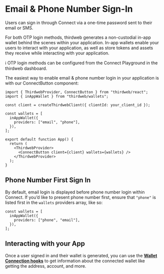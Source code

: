 
# Email & Phone Number Sign-In

Users can sign in through Connect via a one-time password sent to their email or SMS.

For both OTP login methods, thirdweb generates a non-custodial in-app wallet behind the scenes within your application. In-app wallets enable your users to interact with your application, as well as store tokens and assets they receive while interacting with your application.


ℹ️ OTP login methods can be configured from the Connect Playground in the thirdweb dashboard.



The easiest way to enable email & phone number login in your application is with our ConnectButton component:

```tsx
import { ThirdwebProvider, ConnectButton } from "thirdweb/react";
import { inAppWallet } from "thirdweb/wallets";
 
const client = createThirdwebClient({ clientId: your_client_id });

const wallets = [
  inAppWallet({
    providers: ["email", "phone"],
  }),
];
 
export default function App() {
  return (
    <ThirdwebProvider>
      <ConnectButton client={client} wallets={wallets} />
    </ThirdwebProvider>
  );
}
```

## Phone Number First Sign In

By default, email login is displayed before phone number login within Connect. If you’d like to present phone number first, ensure that `"phone"` is listed first in the `wallets` providers array, like so:

```tsx
const wallets = [
  inAppWallet({
    providers: ["phone", "email"],
  }),
];
```

## **Interacting with your App**

Once a user signed in and their wallet is generated, you can use the **[Wallet Connection hooks](https://portal.thirdweb.com/references/typescript/v5/hooks#wallet-connection)** to get information about the connected wallet like getting the address, account, and more.